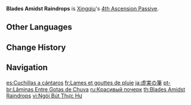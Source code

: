 {{Talent Infobox
|image         = Talent Blades Amidst Raindrops.png
|character     = Xingqiu
|type          = 4th Ascension Passive
|info          = Xingqiu gains a 20% {{Color|Hydro DMG Bonus}}.
|utility1      = Hydro DMG Bonus
}}
'''Blades Amidst Raindrops''' is [[Xingqiu]]'s [[4th Ascension Passive]].

==Other Languages==
{{Other Languages
|en      = Blades Amidst Raindrops
|zhs     = 虚实工笔
|zhs_rm  = Xūshí Gōngbǐ
|zht     = 虛實工筆
|zht_rm  = Xūshí Gōngbǐ
|zh_tl   = True or False Painting Technique
|ja      = 虚実の筆
|ja_rm   = Kyoujitsu no Fude
|ja_tl   = Writing Brush of Fact and Fiction
|ko      = 허와 실
|ko_tl   = Truth and Falsity
|es      = Cuchillas a cántaros
|es_tl   = Pitcher Blades
|fr      = Lames et gouttes de pluie
|fr_tl   = Blades and Raindrops
|ru      = Красивый почерк
|ru_tl   = Beautiful Handwriting
|th      = Blades Amidst Raindrops
|vi      = Ngòi Bút Thực Hư
|vi_tl   = Pen Tip of Truth and Falsity
|de      = Realistischer Schreibstil
|de_tl   = Realistic Writing Style
|id      = Blades Amidst Raindrops
|pt      = Lâminas Entre Gotas de Chuva
|pt_tl   = Blades Between Rain Drops
|tr      = Keskin Yağmur Damlaları
|tr_tl   = Sharp Rain Drops
|it      = Lame a catinelle
|it_tl   = Blades in Basins
|it_note = References to the Italian movie {{it|{{w|Sole a catinelle}}}}.
}}

==Change History==
{{Change History|1.0}}
{{Clr}}
==Navigation==
{{Talent Navbox|Xingqiu}}

[[es:Cuchillas a cántaros]]
[[fr:Lames et gouttes de pluie]]
[[ja:虚実の筆]]
[[pt-br:Lâminas Entre Gotas de Chuva]]
[[ru:Красивый почерк]]
[[th:Blades Amidst Raindrops]]
[[vi:Ngòi Bút Thực Hư]]